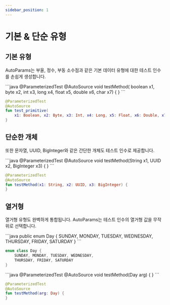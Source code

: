 ```yaml
---
sidebar_position: 1
---
```



# 기본 & 단순 유형

## 기본 유형

AutoParams는 부울, 정수, 부동 소수점과 같은 기본 데이터 유형에 대한 테스트 인수를 손쉽게 생성합니다.

<JavaKotlinCodeBlock>
```java
@ParameterizedTest
@AutoSource
void testMethod(
    boolean x1, byte x2, int x3, long x4, float x5, double x6, char x7) {
}
```

```kotlin
@ParameterizedTest
@AutoSource
fun test_primitive(
    x1: Boolean, x2: Byte, x3: Int, x4: Long, x5: Float, x6: Double, x7: Char) {
}
```
</JavaKotlinCodeBlock>

## 단순한 개체

또한 문자열, UUID, BigInteger와 같은 간단한 개체도 테스트 인수로 제공합니다.

<JavaKotlinCodeBlock>
```java
@ParameterizedTest
@AutoSource
void testMethod(String x1, UUID x2, BigInteger x3) {
}
```

```kotlin
@ParameterizedTest
@AutoSource
fun testMethod(x1: String, x2: UUID, x3: BigInteger) {
}
```
</JavaKotlinCodeBlock>

## 열거형

열거형 유형도 완벽하게 통합됩니다. AutoParams는 테스트 인수의 열거형 값을 무작위로 선택합니다.

<JavaKotlinCodeBlock>
```java
public enum Day {
    SUNDAY, MONDAY, TUESDAY, WEDNESDAY,
    THURSDAY, FRIDAY, SATURDAY
}
```

```kotlin
enum class Day {
    SUNDAY, MONDAY, TUESDAY, WEDNESDAY,
    THURSDAY, FRIDAY, SATURDAY
}
```
</JavaKotlinCodeBlock>

<JavaKotlinCodeBlock>
```java
@ParameterizedTest
@AutoSource
void testMethod(Day arg) {
}
```

```kotlin
@ParameterizedTest
@AutoSource
fun testMethod(arg: Day) {
}
```
</JavaKotlinCodeBlock>
